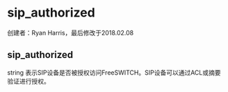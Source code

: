 # sip_authorized

 创建者：Ryan Harris，最后修改于2018.02.08

## sip_authorized

string 表示SIP设备是否被授权访问FreeSWITCH。SIP设备可以通过ACL或摘要验证进行授权。